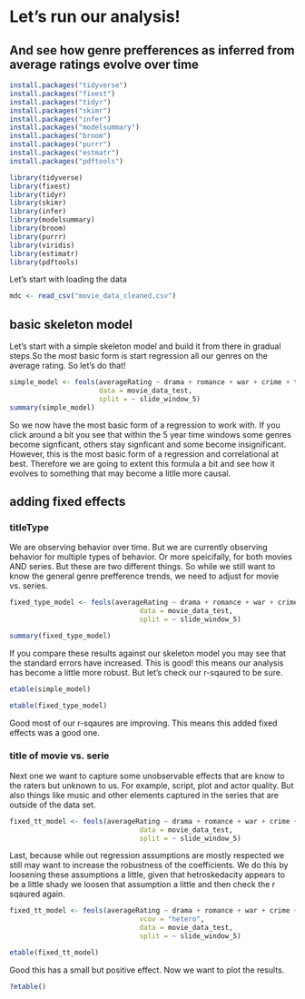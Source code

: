 # Let's run our analysis! 
## And see how genre prefferences as inferred from average ratings evolve over time

```r

install.packages("tidyverse")
install.packages("fixest")
install.packages("tidyr")
install.packages("skimr")
install.packages("infer")
install.packages("modelsummary")
install.packages("broom")
install.packages("purrr")
install.packages("estmatr")
install.packages("pdftools")

library(tidyverse)
library(fixest)
library(tidyr)
library(skimr)
library(infer)
library(modelsummary)
library(broom)
library(purrr)
library(viridis)
library(estimatr)
library(pdftools)
```

Let's start with loading the data 
```r
mdc <- read_csv("movie_data_cleaned.csv")

```

## basic skeleton model
Let's start with a simple skeleton model and build it from there in gradual steps.So the most basic form is start regression all our genres on the average rating. So let's do that!

```r

simple_model <- feols(averageRating ~ drama + romance + war + crime + thriller+ history + comedy + fantasy + adventure + mystery + biography + action + scifi + western + horror + sport + documentary + musical + filmnoir + animation + adult + gameshow + realitytv + talkshow + short + news,
                      data = movie_data_test,
                      split = ~ slide_window_5)
summary(simple_model)

```
So we now have the most basic form of a regression to work with. If you click around a bit you see that within the 5 year time windows some genres become signficant, others stay signficant and some become insignificant. However, this is the most basic form of a regression and correlational at best. Therefore we are going to extent this formula a bit and see how it evolves to something that may become a litlle more causal.

## adding fixed effects
### titleType
We are observing behavior over time. But we are currently observing behavior for multiple types of behavior. Or more speicifally, for both movies AND series. But these are two different things. So while we still want to know the general genre prefference trends, we need to adjust for movie vs. series. 

```r
fixed_type_model <- feols(averageRating ~ drama + romance + war + crime + thriller+ history + comedy + fantasy + adventure + mystery + biography + action + scifi + western + horror + sport + documentary + musical + filmnoir + animation + adult + gameshow + realitytv + talkshow + short + news | titleType,
                                data = movie_data_test,
                                split = ~ slide_window_5)

summary(fixed_type_model)
```


If you compare these results against our skeleton model you may see that the standard errors have increased. This is good! this means our analysis has become a little more robust. But let's check our r-sqaured to be sure.

```r

etable(simple_model)

```

```r
etable(fixed_type_model)

```

Good most of our r-sqaures are improving. This means this added fixed effects was a good one. 

### title of movie vs. serie
Next one we want to capture some unobservable effects that are know to the raters but unknown to us. For example, script, plot and actor quality. But also things like music and other elements captured in the series that are outside of the data set.

```r
fixed_tt_model <- feols(averageRating ~ drama + romance + war + crime + thriller+ history + comedy + fantasy + adventure + mystery + biography + action + scifi + western + horror + sport + documentary + musical + filmnoir + animation + adult + gameshow + realitytv + talkshow + short + news | titleType,
                                data = movie_data_test,
                                split = ~ slide_window_5)


```
Last, because while out regression assumptions are mostly respected we still may want to increase the robustness of the coefficients. We do this by loosening these assumptions a little, given that hetroskedacity appears to be a little shady we loosen that assumption a little and then check the r sqaured again.

```r

fixed_tt_model <- feols(averageRating ~ drama + romance + war + crime + thriller+ history + comedy + fantasy + adventure + mystery + biography + action + scifi + western + horror + sport + documentary + musical + filmnoir + animation + adult + gameshow + realitytv + talkshow + short + news | titleType ,
                                vcov = "hetero",
                                data = movie_data_test,
                                split = ~ slide_window_5)

etable(fixed_tt_model)
```
Good this has a small but positive effect. Now we want to plot the results.

```r
?etable()
```

